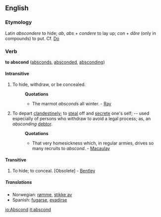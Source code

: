 ==English==
===Etymology===
Latin ''abscondere'' to hide; ''ab'', ''abs'' + ''condere'' to lay up; ''con'' + ''d&#259;re'' (only in compounds) to put. Cf. [[Do]]

===Verb===
'''to abscond''' ([[absconds]], [[absconded]], [[absconding]])

====Intransitive====
#To hide, withdraw, or be concealed.
#:'''Quotations'''
#:*The marmot ''absconds'' all winter. - [[Ray]]
#To depart [[clandestinely]]; to [[steal]] off and [[secrete]] one's self; -- used especially of persons who withdraw to avoid a legal process; as, an ''absconding'' [[debtor]].
#:'''Quotations'''
#:*That very homesickness which, in regular armies, drives so many recruits to ''abscond''. - [[Macaulay]]

====Transitive====
#To hide; to conceal. [Obsolete] - [[Bentley]]

=====Translations=====
*Norwegian: [[rømme]], [[stikke av]]
*Spanish: [[fugarse]], [[evadirse]]

[[io:Abscond]]
[[it:abscond]]